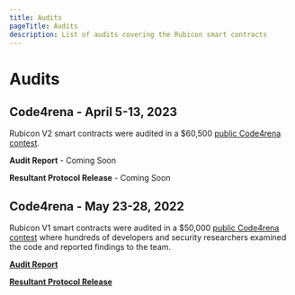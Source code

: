 ```yaml
---
title: Audits
pageTitle: Audits
description: List of audits covering the Rubicon smart contracts
---
```


# Audits

## Code4rena - April 5-13, 2023

Rubicon V2 smart contracts were audited in a $60,500 [public Code4rena contest](https://code4rena.com/contests/2023-04-rubicon-v2).

**Audit Report** - Coming Soon

**Resultant Protocol Release** - Coming Soon

## Code4rena - May 23-28, 2022

Rubicon V1 smart contracts were audited in a $50,000 [public Code4rena contest](https://code4rena.com/contests/2022-05-rubicon-contest) where hundreds of developers and security researchers examined the code and reported findings to the team.

[**Audit Report**](https://code4rena.com/reports/2022-05-rubicon/)

[**Resultant Protocol Release**](https://github.com/RubiconDeFi/rubicon-protocol-v1/releases/tag/v1.3.0)